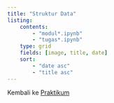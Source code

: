 ---
title: "Struktur Data"
listing: 
    contents:
        - "modul*.ipynb"
        - "tugas*.ipynb"
    type: grid
    fields: [image, title, date]
    sort:
        - "date asc"
        - "title asc"
---

Kembali ke [Praktikum](../../../../praktikum.qmd)
